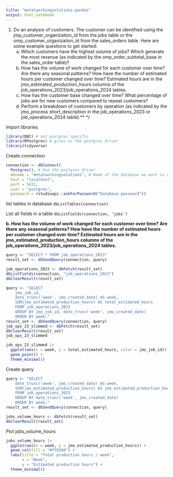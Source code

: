 ```yaml
---
title: "metalworkingsolutions-pandas"
output: html_notebook
---
```

1. Do an analysis of customers. The customer can be identified using the jmp_customer_organization_id from the jobs table or the omp_customer_organization_id from the sales_orders table. Here are some example questions to get started:  
    a. Which customers have the highest volume of jobs? Which generate the most revenue (as indicated by the omp_order_subtotal_base in the sales_order table)?  
    b. How has the volume of work changed for each customer over time? Are there any seasonal patterns? How have the number of estimated hours per customer changed over time? Estimated hours are in the jmo_estimated_production_hours columns of the job_operations_2023/job_operations_2024 tables.  
    c. How has the customer base changed over time? What percentage of jobs are for new customers compared to repeat customers?  
    d. Perform a breakdown of customers by operation (as indicated by the jmo_process short_description in the job_operations_2023 or job_operations_2024 table).** */

Import libraries
```r
library(DBI) # not postgres specific
library(RPostgres) # gives us the postgres driver
library(tidyverse)
```

Create connection
```r
connection <- dbConnect(
  Postgres(), # Use the postgres driver
  dbname = "metalworkingsolutions", # Name of the database we want to connect to
  host = "localhost",
  port = 5432,
  user = "postgres",
  password = rstudioapi::askForPassword("Database password"))
```

list tables in database
 `dbListTables(connection)`

List all fields in a table
`dbListFields(connection, 'jobs')`

**b. How has the volume of work changed for each customer over time? Are there any seasonal patterns? How have the number of estimated hours per customer changed over time? Estimated hours are in the jmo_estimated_production_hours columns of the job_operations_2023/job_operations_2024 tables.**

```r
query <- "SELECT * FROM job_operations_2023" 
result_set <- dbSendQuery(connection, query)
```

```r
job_operations_2023 <- dbFetch(result_set)
dbListFields(connection, "job_operations_2023")
dbClearResult(result_set)
```

```r
query <- "SELECT
    jmo_job_id,
    date_trunc('week', jmo_created_date) AS week,
    SUM(jmo_estimated_production_hours) AS total_estimated_hours
    FROM job_operations_2023
    GROUP BY jmo_job_id, date_trunc('week', jmo_created_date)
    ORDER BY week;"
result_set <- dbSendQuery(connection, query)
job_ops_23_slimmed <- dbFetch(result_set)
dbClearResult(result_set)
job_ops_23_slimmed
```


```r

job_ops_23_slimmed |> 
  ggplot(aes(x = week, y = total_estimated_hours, color = jmo_job_id)) +
  geom_point() +
  theme_minimal()
```



Create query
```r
query <- "SELECT
    date_trunc('week', jmo_created_date) AS week,
    SUM(jmo_estimated_production_hours) AS jmo_estimated_production_hours
    FROM job_operations_2023
    GROUP BY date_trunc('week', jmo_created_date)
    ORDER BY week;"
result_set <- dbSendQuery(connection, query)

```


```r
jobs_volume_hours <- dbFetch(result_set)
dbClearResult(result_set)
```




Plot jobs_volume_hours
```r
jobs_volume_hours |>
  ggplot(aes(x = week, y = jmo_estimated_production_hours)) +
  geom_col(fill = "#ff8200") +
  labs(title = "Total production hours / week",
       x = "Week",
       y = "Estimated production hours") +
  theme_minimal()
```







